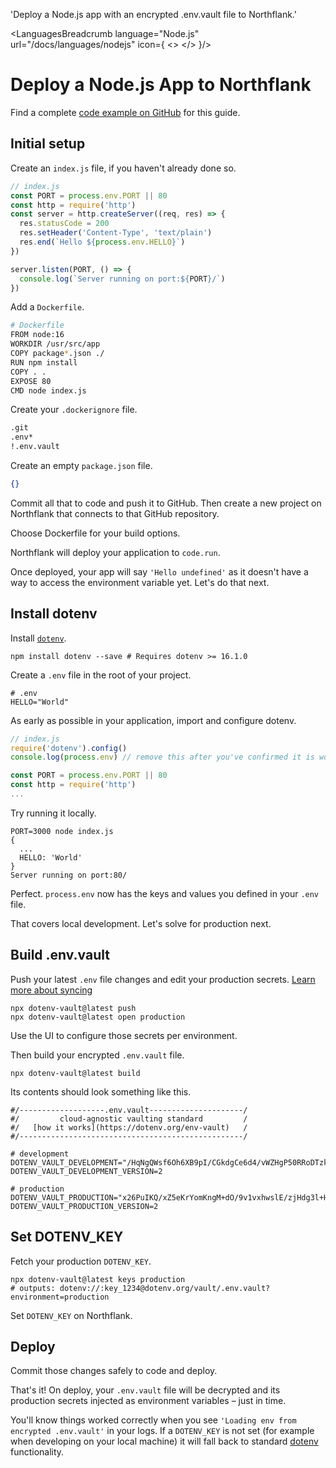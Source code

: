 

  'Deploy a Node.js app with an encrypted .env.vault file to Northflank.'

<LanguagesBreadcrumb language="Node.js" url="/docs/languages/nodejs" icon={
  <>
    <NodeIcon className="h-9 w-9 text-[#339933]"/>
    <NorthflankIcon className="h-9 w-9 text-[#01E3C5]"/>
  </>
}/>
# Deploy a Node.js App to Northflank
<GuideHeading lead={description} />

<Note>
  Find a complete <a href="https://github.com/dotenv-org/examples/tree/master/nodejs/northflank">code example on GitHub</a> for this guide.
</Note>

## Initial setup

Create an `index.js` file, if you haven't already done so.

```js {{ title: 'index.js' }}
// index.js
const PORT = process.env.PORT || 80
const http = require('http')
const server = http.createServer((req, res) => {
  res.statusCode = 200
  res.setHeader('Content-Type', 'text/plain')
  res.end(`Hello ${process.env.HELLO}`)
})

server.listen(PORT, () => {
  console.log(`Server running on port:${PORT}/`)
})
```

Add a `Dockerfile`.

```bash {{ title: 'Dockerfile' }}
# Dockerfile
FROM node:16
WORKDIR /usr/src/app
COPY package*.json ./
RUN npm install
COPY . .
EXPOSE 80
CMD node index.js
```

Create your `.dockerignore` file.

```bash
.git
.env*
!.env.vault
```

Create an empty `package.json` file.

```json {{ title: 'package.json' }}
{}
```

Commit all that to code and push it to GitHub. Then create a new project on Northflank that connects to that GitHub repository.

<ScreenshotBrowser url="/assets/img/docs/northflank-create-new.png" www="northflank.com" />

Choose Dockerfile for your build options.

<ScreenshotBrowser url="/assets/img/docs/northflank-choose-docker.png" www="northflank.com" />

Northflank will deploy your application to `code.run`.

<ScreenshotBrowser url="/assets/img/docs/hello-undefined.png" www="yourapp.code.run" />

Once deployed, your app will say `'Hello undefined'` as it doesn't have a way to access the environment variable yet. Let's do that next.

## Install dotenv

Install [`dotenv`](https://github.com/motdotla/dotenv).

```shell
npm install dotenv --save # Requires dotenv >= 16.1.0
```

Create a `.env` file in the root of your project.

```shell {{ title: '.env' }}
# .env
HELLO="World"
```

As early as possible in your application, import and configure dotenv.

```js {{ title: 'index.js' }}
// index.js
require('dotenv').config()
console.log(process.env) // remove this after you've confirmed it is working

const PORT = process.env.PORT || 80
const http = require('http')
...
```

Try running it locally.

```shell
PORT=3000 node index.js
{
  ...
  HELLO: 'World'
}
Server running on port:80/
```

Perfect. `process.env` now has the keys and values you defined in your `.env` file.

That covers local development. Let's solve for production next.

## Build .env.vault

Push your latest `.env` file changes and edit your production secrets. [Learn more about syncing](/docs/tutorials/sync)

```shell
npx dotenv-vault@latest push
npx dotenv-vault@latest open production
```

Use the UI to configure those secrets per environment.

<ScreenshotBrowser url="/assets/img/docs/edit-production-value.gif" www="www.dotenv.org" />

Then build your encrypted `.env.vault` file.

```shell
npx dotenv-vault@latest build
```

Its contents should look something like this.

```shell {{ title: '.env.vault' }}
#/-------------------.env.vault---------------------/
#/         cloud-agnostic vaulting standard         /
#/   [how it works](https://dotenv.org/env-vault)   /
#/--------------------------------------------------/

# development
DOTENV_VAULT_DEVELOPMENT="/HqNgQWsf6Oh6XB9pI/CGkdgCe6d4/vWZHgP50RRoDTzkzPQk/xOaQs="
DOTENV_VAULT_DEVELOPMENT_VERSION=2

# production
DOTENV_VAULT_PRODUCTION="x26PuIKQ/xZ5eKrYomKngM+dO/9v1vxhwslE/zjHdg3l+H6q6PheB5GVDVIbZg=="
DOTENV_VAULT_PRODUCTION_VERSION=2
```

## Set DOTENV_KEY

Fetch your production `DOTENV_KEY`.

```shell
npx dotenv-vault@latest keys production
# outputs: dotenv://:key_1234@dotenv.org/vault/.env.vault?environment=production
```

Set `DOTENV_KEY` on Northflank.

<ScreenshotBrowser url="/assets/img/docs/northflank-config-vars.gif" www="northflank.com" />

## Deploy

Commit those changes safely to code and deploy.

That's it! On deploy, your `.env.vault` file will be decrypted and its production secrets injected as environment variables – just in time.

<ScreenshotBrowser url="/assets/img/docs/hello-production.png" />

You'll know things worked correctly when you see `'Loading env from encrypted .env.vault'` in your logs. If a `DOTENV_KEY` is not set (for example when developing on your local machine) it will fall back to standard [dotenv](https://github.com/motdotla/dotenv) functionality.

<ScreenshotBrowser url="/assets/img/docs/northflank-vault-logs.png" www="northflank.com logs" />

<WellDone/>

